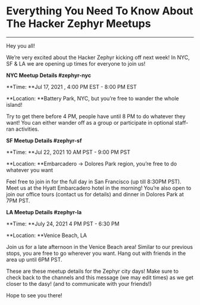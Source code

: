 

# Everything You Need To Know About The Hacker Zephyr Meetups

<hr />

Hey you all!

We’re very excited about the Hacker Zephyr kicking off next week! In NYC, SF & LA we are opening up times for everyone to join us!

**NYC Meetup Details #zephyr-nyc**

**Time: **Jul 17, 2021 , 4:00 PM EST - 8:00 PM EST

**Location: **Battery Park, NYC, but you’re free to wander the whole island!

Try to get there before 4 PM, people have until 8 PM to do whatever they want! You can either wander off as a group or participate in optional staff-ran activities.

**SF Meetup Details #zephyr-sf**

**Time: **Jul 22, 2021 10 AM PST - 9:00 PM PST

**Location: **Embarcadero -> Dolores Park region, you’re free to do whatever you want

Feel free to join in for the full day in San Francisco (up till 8:30PM PST). Meet us at the Hyatt Embarcadero hotel in the morning! You’re also open to join our office tours (contact us for details) and dinner in Dolores Park at 7PM PST.    

**LA Meetup Details #zephyr-la**

**Time: **July 24, 2021 4 PM PST - 6:30 PM 

**Location: **Venice Beach, LA

Join us for a late afternoon in the Venice Beach area! Similar to our previous stops, you are free to go wherever you want. Hang out with friends in the area up until 6PM PST.

These are these meetup details for the Zephyr city days! Make sure to check back to the channels and this message (we may edit times) as we get closer to the dasy! (and to communicate with your friends!)

Hope to see you there!
